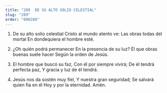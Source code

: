```yaml
---
title: "289  DE SU ALTO SOLIO CELESTIAL"
slug: "289"
order: "000289"
---
```


1. De su alto solio celestial Cristo al mundo atento ve: Las obras todas del mortal
En dondequiera el hombre esté.

2. ¿Oh quién podrá permanecer En la presencia de su luz?
Él que obras buenas suele hacer Según la orden de Jesús.

3. El hombre que buscó su faz, Con él por siempre vivirá; De él tendrá perfecta paz,
Y gracia y luz de él tendrá.

4. Jesús nos da sostén muy fiel, Y nuestra gran seguridad;
Se salvará quien fia en él
Hoy y por la eternidad. Amén.